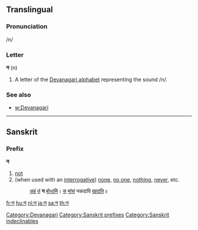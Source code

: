 {{also|ऩ|ন}}
==Translingual==

===Pronunciation===
/n/

===Letter===
'''न''' (n)

# A letter of the [[Devanagari alphabet]] representing the sound /n/.

===See also===
* [[w:Devanagari]]

[[Category:Devanagari]]

----

==Sanskrit==

===Prefix===
'''न'''

# [[not]]
# (when used with an [[interrogative]]) [[none]], [[no one]], [[nothing]], [[never]], etc.
#: [[अस्मद्|अहं]] [[तद्|तं]] '''न''' [[बुध्|बोधामि]]। [[तद्|स]] [[मांस|मांसं]] नकदापि [[खद्|खादति]]॥

[[Category:Sanskrit prefixes]]
[[Category:Sanskrit indeclinables]]

[[fr:न]]
[[hu:न]]
[[nl:न]]
[[ja:न]]
[[sa:न]]
[[th:न]]
